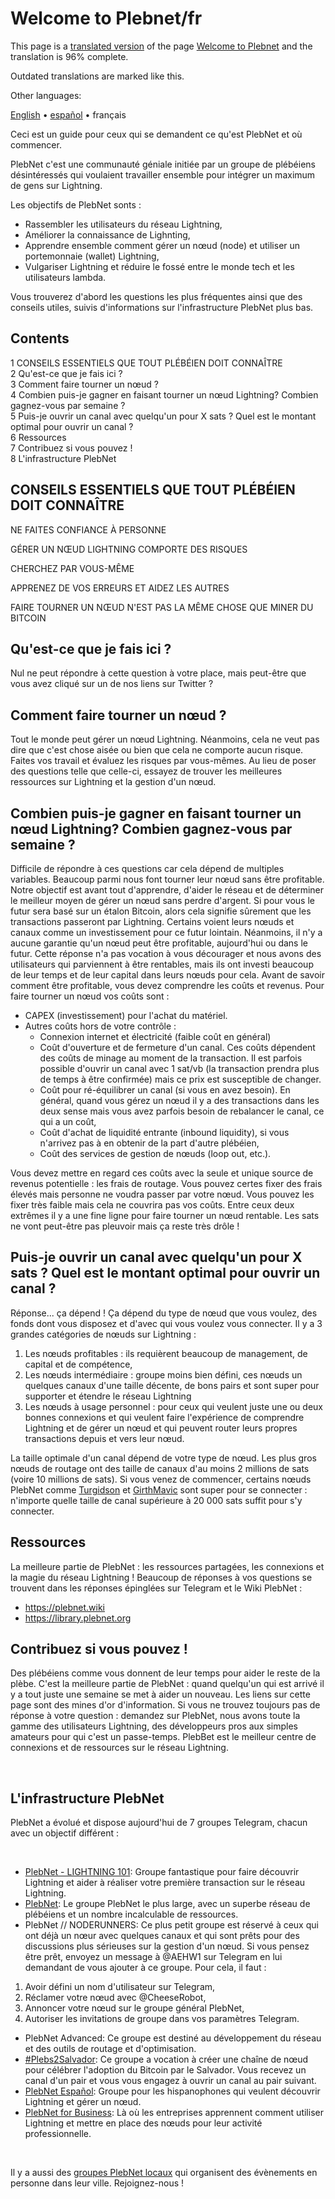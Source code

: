 <span id="welcome-to-plebnetfr"></span>
= Welcome to Plebnet/fr =

<div class="mw-pt-translate-header noprint" dir="ltr" lang="en">

This page is a <span class="plainlinks">[[/plebnet.wiki/index.php?title=Special:Translate&group=page-Welcome+to+Plebnet&action=page&filter=&language=fr|translated version]]</span> of the page [[/plebnet.wiki/wiki/Welcome_to_Plebnet|Welcome to Plebnet]] and the translation is 96% complete.

</div>
<div class="mw-pt-translate-header">

<span class="mw-translate-fuzzy">Outdated translations are marked like this.</span>

</div>
<div class="mw-parser-output">

<div class="mw-pt-languages noprint" lang="en" dir="ltr">

<div class="mw-pt-languages-label">

Other languages:

</div>
<div class="mw-pt-languages-list">

[[/plebnet.wiki/wiki/Welcome_to_Plebnet|English]] • ‎[[/plebnet.wiki/wiki/Welcome_to_Plebnet/es|español]] • ‎<span class="mw-pt-languages-selected mw-pt-progress mw-pt-progress--complete" lang="fr">français</span>

</div>

</div>
Ceci est un guide pour ceux qui se demandent ce qu'est PlebNet et où commencer.

PlebNet c'est une communauté géniale initiée par un groupe de plébéiens désintéressés qui voulaient travailler ensemble pour intégrer un maximum de gens sur Lightning.

Les objectifs de PlebNet sonts :

* Rassembler les utilisateurs du réseau Lightning,
* Améliorer la connaissance de Lighnting,
* Apprendre ensemble comment gérer un nœud (node) et utiliser un portemonnaie (wallet) Lightning,
* Vulgariser Lightning et réduire le fossé entre le monde tech et les utilisateurs lambda.

Vous trouverez d'abord les questions les plus fréquentes ainsi que des conseils utiles, suivis d'informations sur l'infrastructure PlebNet plus bas.

<div id="toc" class="toc" role="navigation" aria-labelledby="mw-toc-heading">

<div class="toctitle" lang="en" dir="ltr">

<span id="mw-toc-heading"></span>
== Contents ==

<span class="toctogglespan"></span>

</div>
* [[#CONSEILS_ESSENTIELS_QUE_TOUT_PL.C3.89B.C3.89IEN_DOIT_CONNA.C3.8ETRE|<span class="tocnumber">1</span> <span class="toctext">CONSEILS ESSENTIELS QUE TOUT PLÉBÉIEN DOIT CONNAÎTRE</span>]]
* [[#Qu.27est-ce_que_je_fais_ici_.3F|<span class="tocnumber">2</span> <span class="toctext">Qu'est-ce que je fais ici ?</span>]]
* [[#Comment_faire_tourner_un_n.C5.93ud_.3F|<span class="tocnumber">3</span> <span class="toctext">Comment faire tourner un nœud ?</span>]]
* [[#Combien_puis-je_gagner_en_faisant_tourner_un_n.C5.93ud_Lightning.3F_Combien_gagnez-vous_par_semaine_.3F|<span class="tocnumber">4</span> <span class="toctext">Combien puis-je gagner en faisant tourner un nœud Lightning? Combien gagnez-vous par semaine ?</span>]]
* [[#Puis-je_ouvrir_un_canal_avec_quelqu.27un_pour_X_sats_.3F_Quel_est_le_montant_optimal_pour_ouvrir_un_canal_.3F|<span class="tocnumber">5</span> <span class="toctext">Puis-je ouvrir un canal avec quelqu'un pour X sats ? Quel est le montant optimal pour ouvrir un canal ?</span>]]
* [[#Ressources|<span class="tocnumber">6</span> <span class="toctext">Ressources</span>]]
* [[#Contribuez_si_vous_pouvez_.21|<span class="tocnumber">7</span> <span class="toctext">Contribuez si vous pouvez !</span>]]
* [[#L.27infrastructure_PlebNet|<span class="tocnumber">8</span> <span class="toctext">L'infrastructure PlebNet</span>]]


</div>
<span id="conseils-essentiels-que-tout-plébéien-doit-connaître"></span>
== <span id="CONSEILS_ESSENTIELS_QUE_TOUT_PLÉBÉIEN_DOIT_CONNAÎTRE"></span><span id="CONSEILS_ESSENTIELS_QUE_TOUT_PL.C3.89B.C3.89IEN_DOIT_CONNA.C3.8ETRE" class="mw-headline">CONSEILS ESSENTIELS QUE TOUT PLÉBÉIEN DOIT CONNAÎTRE</span> ==

NE FAITES CONFIANCE À PERSONNE

GÉRER UN NŒUD LIGHTNING COMPORTE DES RISQUES

CHERCHEZ PAR VOUS-MÊME

APPRENEZ DE VOS ERREURS ET AIDEZ LES AUTRES

FAIRE TOURNER UN NŒUD N'EST PAS LA MÊME CHOSE QUE MINER DU BITCOIN

<span id="quest-ce-que-je-fais-ici"></span>
== <span id="Qu'est-ce_que_je_fais_ici_?"></span><span id="Qu.27est-ce_que_je_fais_ici_.3F" class="mw-headline">Qu'est-ce que je fais ici ?</span> ==

Nul ne peut répondre à cette question à votre place, mais peut-être que vous avez cliqué sur un de nos liens sur Twitter ?

<span id="comment-faire-tourner-un-nœud"></span>
== <span id="Comment_faire_tourner_un_nœud_?"></span><span id="Comment_faire_tourner_un_n.C5.93ud_.3F" class="mw-headline">Comment faire tourner un nœud ?</span> ==

Tout le monde peut gérer un nœud Lightning. Néanmoins, cela ne veut pas dire que c'est chose aisée ou bien que cela ne comporte aucun risque. Faites vos travail et évaluez les risques par vous-mêmes. Au lieu de poser des questions telle que celle-ci, essayez de trouver les meilleures ressources sur Lightning et la gestion d'un nœud.

<span id="combien-puis-je-gagner-en-faisant-tourner-un-nœud-lightning-combien-gagnez-vous-par-semaine"></span>
== <span id="Combien_puis-je_gagner_en_faisant_tourner_un_nœud_Lightning?_Combien_gagnez-vous_par_semaine_?"></span><span id="Combien_puis-je_gagner_en_faisant_tourner_un_n.C5.93ud_Lightning.3F_Combien_gagnez-vous_par_semaine_.3F" class="mw-headline">Combien puis-je gagner en faisant tourner un nœud Lightning? Combien gagnez-vous par semaine ?</span> ==

Difficile de répondre à ces questions car cela dépend de multiples variables. Beaucoup parmi nous font tourner leur nœud sans être profitable. Notre objectif est avant tout d'apprendre, d'aider le réseau et de déterminer le meilleur moyen de gérer un nœud sans perdre d'argent. Si pour vous le futur sera basé sur un étalon Bitcoin, alors cela signifie sûrement que les transactions passeront par Lightning. Certains voient leurs nœuds et canaux comme un investissement pour ce futur lointain. Néanmoins, il n'y a aucune garantie qu'un nœud peut être profitable, aujourd'hui ou dans le futur. Cette réponse n'a pas vocation à vous décourager et nous avons des utilisateurs qui parviennent à être rentables, mais ils ont investi beaucoup de leur temps et de leur capital dans leurs nœuds pour cela. Avant de savoir comment être profitable, vous devez comprendre les coûts et revenus. Pour faire tourner un nœud vos coûts sont :

* CAPEX (investissement) pour l'achat du matériel.
* Autres coûts hors de votre contrôle :
** Connexion internet et électricité (faible coût en général)
** Coût d'ouverture et de fermeture d'un canal. Ces coûts dépendent des coûts de minage au moment de la transaction. Il est parfois possible d'ouvrir un canal avec 1 sat/vb (la transaction prendra plus de temps à être confirmée) mais ce prix est susceptible de changer.
** Coût pour ré-équilibrer un canal (si vous en avez besoin). En général, quand vous gérez un nœud il y a des transactions dans les deux sense mais vous avez parfois besoin de rebalancer le canal, ce qui a un coût,
** Coût d'achat de liquidité entrante (inbound liquidity), si vous n'arrivez pas à en obtenir de la part d'autre plébéien,
** Coût des services de gestion de nœuds (loop out, etc.).

Vous devez mettre en regard ces coûts avec la seule et unique source de revenus potentielle : les frais de routage. Vous pouvez certes fixer des frais élevés mais personne ne voudra passer par votre nœud. Vous pouvez les fixer très faible mais cela ne couvrira pas vos coûts. Entre ceux deux extrêmes il y a une fine ligne pour faire tourner un nœud rentable. Les sats ne vont peut-être pas pleuvoir mais ça reste très drôle !

<span id="puis-je-ouvrir-un-canal-avec-quelquun-pour-x-sats-quel-est-le-montant-optimal-pour-ouvrir-un-canal"></span>
== <span id="Puis-je_ouvrir_un_canal_avec_quelqu'un_pour_X_sats_?_Quel_est_le_montant_optimal_pour_ouvrir_un_canal_?"></span><span id="Puis-je_ouvrir_un_canal_avec_quelqu.27un_pour_X_sats_.3F_Quel_est_le_montant_optimal_pour_ouvrir_un_canal_.3F" class="mw-headline">Puis-je ouvrir un canal avec quelqu'un pour X sats ? Quel est le montant optimal pour ouvrir un canal ?</span> ==

Réponse... ça dépend ! Ça dépend du type de nœud que vous voulez, des fonds dont vous disposez et d'avec qui vous voulez vous connecter. Il y a 3 grandes catégories de nœuds sur Lightning :

# Les nœuds profitables : ils requièrent beaucoup de management, de capital et de compétence,
# Les nœuds intermédiaire : groupe moins bien défini, ces nœuds un quelques canaux d'une taille décente, de bons pairs et sont super pour supporter et étendre le réseau Lightning
# Les nœuds à usage personnel : pour ceux qui veulent juste une ou deux bonnes connexions et qui veulent faire l'expérience de comprendre Lightning et de gérer un nœud et qui peuvent router leurs propres transactions depuis et vers leur nœud.

La taille optimale d'un canal dépend de votre type de nœud. Les plus gros nœuds de routage ont des taille de canaux d'au moins 2 millions de sats (voire 10 millions de sats). Si vous venez de commencer, certains nœuds PlebNet comme [https://amboss.space/node/0381de1709efbda38f9afd2d47399caa19a2630c0c795acd24755efa442685fc7d Turgidson] et [https://amboss.space/node/035f42b1c1cd8afe605f3fc1befc270844ec9885b7c53f713faa672869c25cb148 GirthMavic] sont super pour se connecter : n'importe quelle taille de canal supérieure à 20 000 sats suffit pour s'y connecter.

<span id="ressources"></span>
== <span id="Ressources" class="mw-headline">Ressources</span> ==

La meilleure partie de PlebNet : les ressources partagées, les connexions et la magie du réseau Lightning ! Beaucoup de réponses à vos questions se trouvent dans les réponses épinglées sur Telegram et le Wiki PlebNet :

* https://plebnet.wiki
* https://library.plebnet.org

<span id="contribuez-si-vous-pouvez"></span>
== <span id="Contribuez_si_vous_pouvez_!"></span><span id="Contribuez_si_vous_pouvez_.21" class="mw-headline">Contribuez si vous pouvez !</span> ==

Des plébéiens comme vous donnent de leur temps pour aider le reste de la plèbe. C'est la meilleure partie de PlebNet : quand quelqu'un qui est arrivé il y a tout juste une semaine se met à aider un nouveau. Les liens sur cette page sont des mines d'or d'information. Si vous ne trouvez toujours pas de réponse à votre question : demandez sur PlebNet, nous avons toute la gamme des utilisateurs Lightning, des développeurs pros aux simples amateurs pour qui c'est un passe-temps. PlebBet est le meilleur centre de connexions et de ressources sur le réseau Lightning.

<br />


<span id="linfrastructure-plebnet"></span>
== <span id="L'infrastructure_PlebNet"></span><span id="L.27infrastructure_PlebNet" class="mw-headline">L'infrastructure PlebNet</span> ==

PlebNet a évolué et dispose aujourd'hui de 7 groupes Telegram, chacun avec un objectif différent :

<br />


* [https://t.me/CHLNgroup PlebNet - LIGHTNING 101]: Groupe fantastique pour faire découvrir Lightning et aider à réaliser votre première transaction sur le réseau Lightning.
* [https://t.me/plebnet PlebNet]: Le groupe PlebNet le plus large, avec un superbe réseau de plébéiens et un nombre incalculable de ressources.
* PlebNet // NODERUNNERS: Ce plus petit groupe est réservé à ceux qui ont déjà un nœur avec quelques canaux et qui sont prêts pour des discussions plus sérieuses sur la gestion d'un nœud. Si vous pensez être prêt, envoyez un message à @AEHW1 sur Telegram en lui demandant de vous ajouter à ce groupe. Pour cela, il faut :

# Avoir défini un nom d'utilisateur sur Telegram,
# Réclamer votre nœud avec @CheeseRobot,
# Annoncer votre nœud sur le groupe général PlebNet,
# Autoriser les invitations de groupe dans vos paramètres Telegram.

* PlebNet Advanced: Ce groupe est destiné au développement du réseau et des outils de routage et d'optimisation.
* [https://t.me/Pleb2Salvador #Plebs2Salvador]: Ce groupe a vocation à créer une chaîne de nœud pour célébrer l'adoption du Bitcoin par le Salvador. Vous recevez un canal d'un pair et vous vous engagez à ouvrir un canal au pair suivant.
* [http://es.plebnet.org PlebNet Español]: Groupe pour les hispanophones qui veulent découvrir Lightning et gérer un nœud.
* [https://t.me/plebnetbusiness PlebNet for Business]: Là où les entreprises apprennent comment utiliser Lightning et mettre en place des nœuds pour leur activité professionnelle.

<br />


<div class="mw-translate-fuzzy">

Il y a aussi des [[/plebnet.wiki/wiki/Special:MyLanguage/Local_PlebNet_groups|groupes PlebNet locaux]] qui organisent des évènements en personne dans leur ville. Rejoignez-nous !


</div>

</div>
